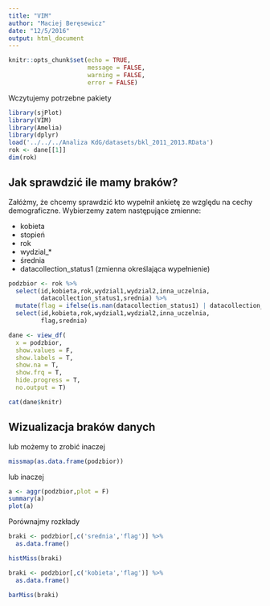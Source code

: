 ```yaml
---
title: "VIM"
author: "Maciej Beręsewicz"
date: "12/5/2016"
output: html_document
---
```


```r
knitr::opts_chunk$set(echo = TRUE,
                      message = FALSE, 
                      warning = FALSE,
                      error = FALSE)
```

Wczytujemy potrzebne pakiety

```r
library(sjPlot)
library(VIM)
library(Amelia)
library(dplyr)
load('../../../Analiza KdG/datasets/bkl_2011_2013.RData')
rok <- dane[[1]]
dim(rok)
```

## Jak sprawdzić ile mamy braków?

Załóżmy, że chcemy sprawdzić kto wypełnił ankietę ze względu na cechy demograficzne. Wybierzemy zatem następujące zmienne:

* kobieta
* stopień
* rok
* wydzial_*
* średnia
* datacollection_status1 (zmienna określająca wypełnienie)

```r
podzbior <- rok %>%
  select(id,kobieta,rok,wydzial1,wydzial2,inna_uczelnia,
         datacollection_status1,srednia) %>%
  mutate(flag = ifelse(is.nan(datacollection_status1) | datacollection_status1 == 0,NA,1)) %>%
  select(id,kobieta,rok,wydzial1,wydzial2,inna_uczelnia,
         flag,srednia)

dane <- view_df(
  x = podzbior,
  show.values = F,
  show.labels = T,
  show.na = T,
  show.frq = T,
  hide.progress = T,
  no.output = T)

cat(dane$knitr)
```

## Wizualizacja braków danych


lub możemy to zrobić inaczej

```r
missmap(as.data.frame(podzbior))
```

lub inaczej

```r
a <- aggr(podzbior,plot = F)
summary(a)
plot(a)
```

Porównajmy rozkłady

```r
braki <- podzbior[,c('srednia','flag')] %>%
  as.data.frame()

histMiss(braki)
```

```r
braki <- podzbior[,c('kobieta','flag')] %>%
  as.data.frame()

barMiss(braki)
```


